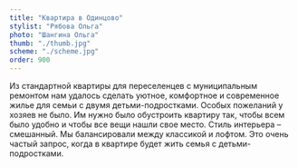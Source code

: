 ```yaml
---
title: "Квартира в Одинцово"
stylist: "Рябова Ольга"
photo: "Шангина Ольга"
thumb: "./thumb.jpg"
scheme: "./scheme.jpg"
order: 900
---
```

Из стандартной квартиры для переселенцев с муниципальным ремонтом нам удалось сделать уютное, комфортное и современное жилье для семьи с двумя детьми-подростками. Особых пожеланий у хозяев не было. Им нужно было обустроить квартиру так, чтобы всем было удобно и чтобы все вещи нашли свое место. Стиль интерьера – смешанный. Мы балансировали между классикой и лофтом. Это очень частый запрос, когда в квартире будет жить семья с детьми-подростками.
